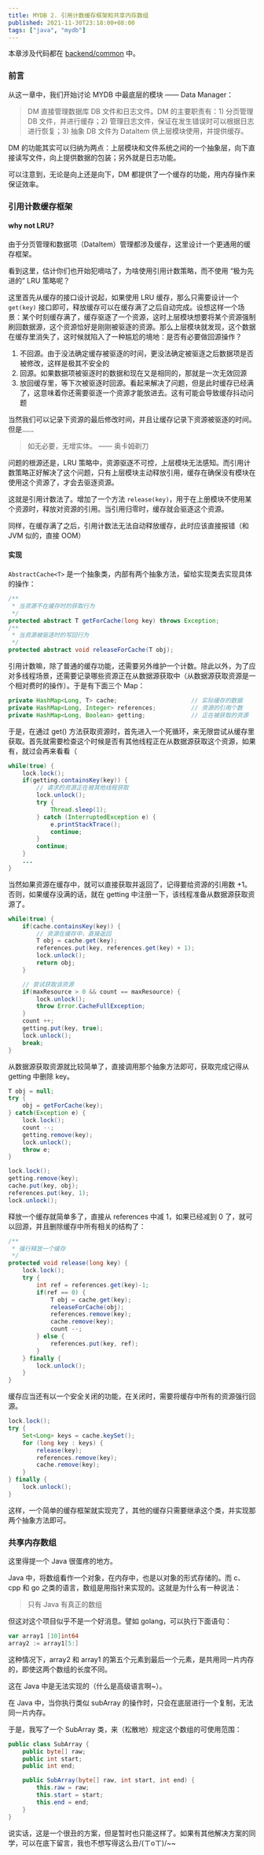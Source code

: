 ```yaml
---
title: MYDB 2. 引用计数缓存框架和共享内存数组
published: 2021-11-30T23:18:00+08:00
tags: ["java", "mydb"]
---
```

本章涉及代码都在 [backend/common](https://github.com/CN-GuoZiyang/MYDB/tree/master/src/main/java/top/guoziyang/mydb/backend/common) 中。

### 前言

从这一章中，我们开始讨论 MYDB 中最底层的模块 —— Data Manager：

> DM 直接管理数据库 DB 文件和日志文件。DM 的主要职责有：1) 分页管理 DB 文件，并进行缓存；2) 管理日志文件，保证在发生错误时可以根据日志进行恢复；3) 抽象 DB 文件为 DataItem 供上层模块使用，并提供缓存。

DM 的功能其实可以归纳为两点：上层模块和文件系统之间的一个抽象层，向下直接读写文件，向上提供数据的包装；另外就是日志功能。

可以注意到，无论是向上还是向下，DM 都提供了一个缓存的功能，用内存操作来保证效率。

### 引用计数缓存框架

#### why not LRU?

由于分页管理和数据项（DataItem）管理都涉及缓存，这里设计一个更通用的缓存框架。

看到这里，估计你们也开始犯嘀咕了，为啥使用引用计数策略，而不使用 “极为先进的” LRU 策略呢？

这里首先从缓存的接口设计说起，如果使用 LRU 缓存，那么只需要设计一个 `get(key)` 接口即可，释放缓存可以在缓存满了之后自动完成。设想这样一个场景：某个时刻缓存满了，缓存驱逐了一个资源，这时上层模块想要将某个资源强制刷回数据源，这个资源恰好是刚刚被驱逐的资源。那么上层模块就发现，这个数据在缓存里消失了，这时候就陷入了一种尴尬的境地：是否有必要做回源操作？

1.  不回源。由于没法确定缓存被驱逐的时间，更没法确定被驱逐之后数据项是否被修改，这样是极其不安全的
2.  回源。如果数据项被驱逐时的数据和现在又是相同的，那就是一次无效回源
3.  放回缓存里，等下次被驱逐时回源。看起来解决了问题，但是此时缓存已经满了，这意味着你还需要驱逐一个资源才能放进去。这有可能会导致缓存抖动问题

当然我们可以记录下资源的最后修改时间，并且让缓存记录下资源被驱逐的时间。但是……

> 如无必要，无增实体。 —— 奥卡姆剃刀

问题的根源还是，LRU 策略中，资源驱逐不可控，上层模块无法感知。而引用计数策略正好解决了这个问题，只有上层模块主动释放引用，缓存在确保没有模块在使用这个资源了，才会去驱逐资源。

这就是引用计数法了。增加了一个方法 `release(key)`，用于在上册模块不使用某个资源时，释放对资源的引用。当引用归零时，缓存就会驱逐这个资源。

同样，在缓存满了之后，引用计数法无法自动释放缓存，此时应该直接报错（和 JVM 似的，直接 OOM）

#### 实现

`AbstractCache<T>` 是一个抽象类，内部有两个抽象方法，留给实现类去实现具体的操作：

```java
/**
 * 当资源不在缓存时的获取行为
 */
protected abstract T getForCache(long key) throws Exception;
/**
 * 当资源被驱逐时的写回行为
 */
protected abstract void releaseForCache(T obj);
```

引用计数嘛，除了普通的缓存功能，还需要另外维护一个计数。除此以外，为了应对多线程场景，还需要记录哪些资源正在从数据源获取中（从数据源获取资源是一个相对费时的操作）。于是有下面三个 Map：

```java
private HashMap<Long, T> cache;                     // 实际缓存的数据
private HashMap<Long, Integer> references;          // 资源的引用个数
private HashMap<Long, Boolean> getting;             // 正在被获取的资源
```

于是，在通过 get() 方法获取资源时，首先进入一个死循环，来无限尝试从缓存里获取。首先就需要检查这个时候是否有其他线程正在从数据源获取这个资源，如果有，就过会再来看看（

```java
while(true) {
    lock.lock();
    if(getting.containsKey(key)) {
        // 请求的资源正在被其他线程获取
        lock.unlock();
        try {
            Thread.sleep(1);
        } catch (InterruptedException e) {
            e.printStackTrace();
            continue;
        }
        continue;
    }
    ...
}
```

当然如果资源在缓存中，就可以直接获取并返回了，记得要给资源的引用数 +1。否则，如果缓存没满的话，就在 getting 中注册一下，该线程准备从数据源获取资源了。

```java
while(true) {
    if(cache.containsKey(key)) {
        // 资源在缓存中，直接返回
        T obj = cache.get(key);
        references.put(key, references.get(key) + 1);
        lock.unlock();
        return obj;
    }

    // 尝试获取该资源
    if(maxResource > 0 && count == maxResource) {
        lock.unlock();
        throw Error.CacheFullException;
    }
    count ++;
    getting.put(key, true);
    lock.unlock();
    break;
}
```

从数据源获取资源就比较简单了，直接调用那个抽象方法即可，获取完成记得从 getting 中删除 key。

```java
T obj = null;
try {
    obj = getForCache(key);
} catch(Exception e) {
    lock.lock();
    count --;
    getting.remove(key);
    lock.unlock();
    throw e;
}

lock.lock();
getting.remove(key);
cache.put(key, obj);
references.put(key, 1);
lock.unlock();
```

释放一个缓存就简单多了，直接从 references 中减 1，如果已经减到 0 了，就可以回源，并且删除缓存中所有相关的结构了：

```java
/**
 * 强行释放一个缓存
 */
protected void release(long key) {
    lock.lock();
    try {
        int ref = references.get(key)-1;
        if(ref == 0) {
            T obj = cache.get(key);
            releaseForCache(obj);
            references.remove(key);
            cache.remove(key);
            count --;
        } else {
            references.put(key, ref);
        }
    } finally {
        lock.unlock();
    }
}
```

缓存应当还有以一个安全关闭的功能，在关闭时，需要将缓存中所有的资源强行回源。

```java
lock.lock();
try {
    Set<Long> keys = cache.keySet();
    for (long key : keys) {
        release(key);
        references.remove(key);
        cache.remove(key);
    }
} finally {
    lock.unlock();
}
```

这样，一个简单的缓存框架就实现完了，其他的缓存只需要继承这个类，并实现那两个抽象方法即可。

### 共享内存数组

这里得提一个 Java 很蛋疼的地方。

Java 中，将数组看作一个对象，在内存中，也是以对象的形式存储的。而 c、cpp 和 go 之类的语言，数组是用指针来实现的。这就是为什么有一种说法：

> 只有 Java 有真正的数组

但这对这个项目似乎不是一个好消息。譬如 golang，可以执行下面语句：

```go
var array1 [10]int64
array2 := array1[5:]
```

这种情况下，array2 和 array1 的第五个元素到最后一个元素，是共用同一片内存的，即使这两个数组的长度不同。

这在 Java 中是无法实现的（什么是高级语言啊~）。

在 Java 中，当你执行类似 subArray 的操作时，只会在底层进行一个复制，无法同一片内存。

于是，我写了一个 SubArray 类，来（松散地）规定这个数组的可使用范围：

```java
public class SubArray {
    public byte[] raw;
    public int start;
    public int end;

    public SubArray(byte[] raw, int start, int end) {
        this.raw = raw;
        this.start = start;
        this.end = end;
    }
}
```

说实话，这是一个很丑的方案，但是暂时也只能这样了。如果有其他解决方案的同学，可以在底下留言，我也不想写得这么丑/(ㄒoㄒ)/~~